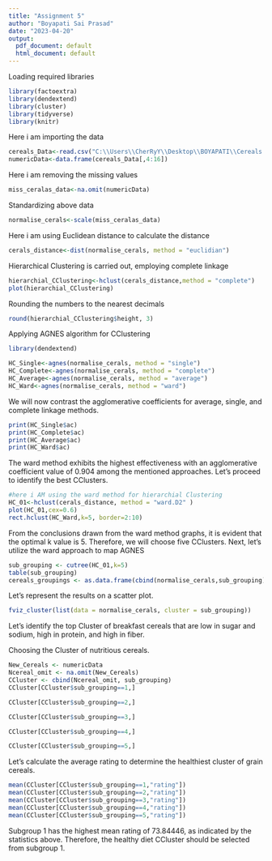 ---
title: "Assignment 5"
author: "Boyapati Sai Prasad"
date: "2023-04-20"
output:
  pdf_document: default
  html_document: default
---

Loading required libraries

```{r}
library(factoextra)
library(dendextend)
library(cluster)
library(tidyverse)
library(knitr)

```
Here i am importing the data
```{r}

cereals_Data<-read.csv("C:\\Users\\CherRyY\\Desktop\\BOYAPATI\\Cereals.csv")
numericData<-data.frame(cereals_Data[,4:16])

```
Here i am removing the missing values

```{r}

miss_ceralas_data<-na.omit(numericData)

```

Standardizing above data
```{r}
normalise_cerals<-scale(miss_ceralas_data)
```

Here i am using Euclidean distance to calculate the distance
```{r}

cerals_distance<-dist(normalise_cerals, method = "euclidian")
```
Hierarchical Clustering is carried out, employing complete linkage
```{r}

hierarchial_CClustering<-hclust(cerals_distance,method = "complete")
plot(hierarchial_CClustering)
```

Rounding the numbers to the nearest decimals
```{r}
round(hierarchial_CClustering$height, 3)
```




Applying AGNES algorithm for CClustering
```{r}
library(dendextend)

HC_Single<-agnes(normalise_cerals, method = "single")
HC_Complete<-agnes(normalise_cerals, method = "complete")
HC_Average<-agnes(normalise_cerals, method = "average")
HC_Ward<-agnes(normalise_cerals, method = "ward")
```

We will now contrast the agglomerative coefficients for average, single, and complete linkage methods.

```{r}

print(HC_Single$ac)
print(HC_Complete$ac)
print(HC_Average$ac)
print(HC_Ward$ac)

```

The ward method exhibits the highest effectiveness with an agglomerative coefficient value of 0.904 among the mentioned approaches. 
Let's proceed to identify the best CClusters.



```{r}

#here i AM using the ward method for hierarchial Clustering
HC_01<-hclust(cerals_distance, method = "ward.D2" )
plot(HC_01,cex=0.6)
rect.hclust(HC_Ward,k=5, border=2:10)
```

From the conclusions drawn from the ward method graphs, it is evident that the optimal k value is 5.
Therefore, we will choose five CClusters. Next, let's utilize the ward approach
to map AGNES


```{r}
sub_grouping <- cutree(HC_01,k=5)
table(sub_grouping)
cereals_groupings <- as.data.frame(cbind(normalise_cerals,sub_grouping))
```

Let's represent the results on a scatter plot.
```{r}
fviz_cluster(list(data = normalise_cerals, cluster = sub_grouping))
```

Let's identify the top Cluster of breakfast cereals that are low in sugar and sodium, high in protein, and high in fiber.

Choosing the Cluster of nutritious cereals.

```{r}
New_Cereals <- numericData
Ncereal_omit <- na.omit(New_Cereals)
CCluster <- cbind(Ncereal_omit, sub_grouping)
CCluster[CCluster$sub_grouping==1,]
```

```{r}
CCluster[CCluster$sub_grouping==2,]
```


```{r}
CCluster[CCluster$sub_grouping==3,]
```


```{r}
CCluster[CCluster$sub_grouping==4,]
```


```{r}
CCluster[CCluster$sub_grouping==5,]
```
Let's calculate the average rating to determine the healthiest cluster of grain cereals.
```{r}
mean(CCluster[CCluster$sub_grouping==1,"rating"])
mean(CCluster[CCluster$sub_grouping==2,"rating"])
mean(CCluster[CCluster$sub_grouping==3,"rating"])
mean(CCluster[CCluster$sub_grouping==4,"rating"])
mean(CCluster[CCluster$sub_grouping==5,"rating"])

```

Subgroup 1 has the highest mean rating of 73.84446, as indicated by the statistics above. Therefore, the healthy diet CCluster should be selected from subgroup 1.








 